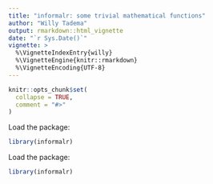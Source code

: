 ```yaml
---
title: "informalr: some trivial mathematical functions"
author: "Willy Tadema"
output: rmarkdown::html_vignette
date: "`r Sys.Date()`"
vignette: >
  %\VignetteIndexEntry{willy}
  %\VignetteEngine{knitr::rmarkdown}
  %\VignetteEncoding{UTF-8}
---
```


```r
knitr::opts_chunk$set(
  collapse = TRUE,
  comment = "#>"
)
```

Load the package:
```r
library(informalr)
```

Load the package:
```r
library(informalr)
```
